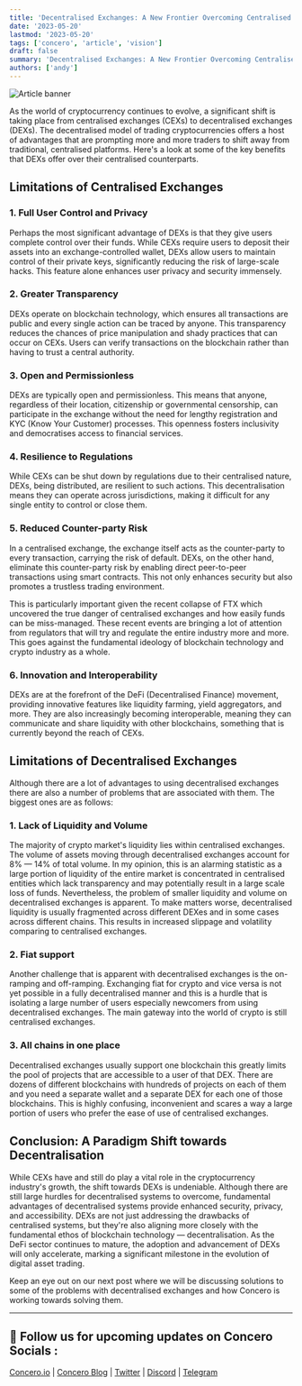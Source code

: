 ```yaml
---
title: 'Decentralised Exchanges: A New Frontier Overcoming Centralised Limitations'
date: '2023-05-20'
lastmod: '2023-05-20'
tags: ['concero', 'article', 'vision']
draft: false
summary: 'Decentralised Exchanges: A New Frontier Overcoming Centralised Limitations'
authors: ['andy']
---
```


![Article banner](/static/images/concero/article/decentralised-exchange-a-new-frontier.webp)

As the world of cryptocurrency continues to evolve, a significant shift is taking place from centralised exchanges (CEXs) to decentralised exchanges (DEXs). The decentralised model of trading cryptocurrencies offers a host of advantages that are prompting more and more traders to shift away from traditional, centralised platforms. Here's a look at some of the key benefits that DEXs offer over their centralised counterparts.

## Limitations of Centralised Exchanges

### 1. Full User Control and Privacy

Perhaps the most significant advantage of DEXs is that they give users complete control over their funds. While CEXs require users to deposit their assets into an exchange-controlled wallet, DEXs allow users to maintain control of their private keys, significantly reducing the risk of large-scale hacks. This feature alone enhances user privacy and security immensely.

### 2. Greater Transparency

DEXs operate on blockchain technology, which ensures all transactions are public and every single action can be traced by anyone. This transparency reduces the chances of price manipulation and shady practices that can occur on CEXs. Users can verify transactions on the blockchain rather than having to trust a central authority.

### 3. Open and Permissionless

DEXs are typically open and permissionless. This means that anyone, regardless of their location, citizenship or governmental censorship, can participate in the exchange without the need for lengthy registration and KYC (Know Your Customer) processes. This openness fosters inclusivity and democratises access to financial services.

### 4. Resilience to Regulations

While CEXs can be shut down by regulations due to their centralised nature, DEXs, being distributed, are resilient to such actions. This decentralisation means they can operate across jurisdictions, making it difficult for any single entity to control or close them.

### 5. Reduced Counter-party Risk

In a centralised exchange, the exchange itself acts as the counter-party to every transaction, carrying the risk of default. DEXs, on the other hand, eliminate this counter-party risk by enabling direct peer-to-peer transactions using smart contracts. This not only enhances security but also promotes a trustless trading environment.

This is particularly important given the recent collapse of FTX which uncovered the true danger of centralised exchanges and how easily funds can be miss-managed. These recent events are bringing a lot of attention from regulators that will try and regulate the entire industry more and more. This goes against the fundamental ideology of blockchain technology and crypto industry as a whole.

### 6. Innovation and Interoperability

DEXs are at the forefront of the DeFi (Decentralised Finance) movement, providing innovative features like liquidity farming, yield aggregators, and more. They are also increasingly becoming interoperable, meaning they can communicate and share liquidity with other blockchains, something that is currently beyond the reach of CEXs.

## Limitations of Decentralised Exchanges

Although there are a lot of advantages to using decentralised exchanges there are also a number of problems that are associated with them. The biggest ones are as follows:

### 1. Lack of Liquidity and Volume

The majority of crypto market's liquidity lies within centralised exchanges. The volume of assets moving through decentralised exchanges account for 8% — 14% of total volume. In my opinion, this is an alarming statistic as a large portion of liquidity of the entire market is concentrated in centralised entities which lack transparency and may potentially result in a large scale loss of funds. Nevertheless, the problem of smaller liquidity and volume on decentralised exchanges is apparent. To make matters worse, decentralised liquidity is usually fragmented across different DEXes and in some cases across different chains. This results in increased slippage and volatility comparing to centralised exchanges.

### 2. Fiat support

Another challenge that is apparent with decentralised exchanges is the on-ramping and off-ramping. Exchanging fiat for crypto and vice versa is not yet possible in a fully decentralised manner and this is a hurdle that is isolating a large number of users especially newcomers from using decentralised exchanges. The main gateway into the world of crypto is still centralised exchanges.

### 3. All chains in one place

Decentralised exchanges usually support one blockchain this greatly limits the pool of projects that are accessible to a user of that DEX. There are dozens of different blockchains with hundreds of projects on each of them and you need a separate wallet and a separate DEX for each one of those blockchains. This is highly confusing, inconvenient and scares a way a large portion of users who prefer the ease of use of centralised exchanges.

## Conclusion: A Paradigm Shift towards Decentralisation

While CEXs have and still do play a vital role in the cryptocurrency industry's growth, the shift towards DEXs is undeniable. Although there are still large hurdles for decentralised systems to overcome, fundamental advantages of decentralised systems provide enhanced security, privacy, and accessibility. DEXs are not just addressing the drawbacks of centralised systems, but they're also aligning more closely with the fundamental ethos of blockchain technology — decentralisation. As the DeFi sector continues to mature, the adoption and advancement of DEXs will only accelerate, marking a significant milestone in the evolution of digital asset trading.

Keep an eye out on our next post where we will be discussing solutions to some of the problems with decentralised exchanges and how Concero is working towards solving them.

---

## 🤝 Follow us for upcoming updates on Concero Socials :

[Concero.io](https://concero.io) | [Concero Blog](https://blog.concero.io) | [Twitter](https://x.com/concero_io) | [Discord](https://discord.com/invite/lanca) | [Telegram](https://t.me/concero_news)